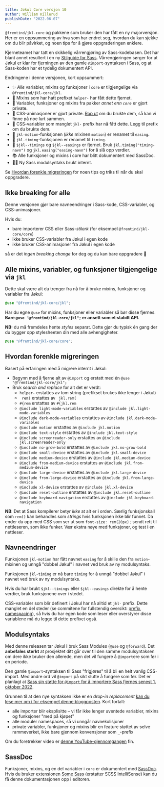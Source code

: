 ```yaml
---
title: Jøkul Core versjon 10
author: William Killerud
publishDate: "2022.06.07"
---
```


<Ingress>
    <code>@fremtind/jkl-core</code> og pakkene som bruker den har fått en ny majorversjon. Her er en oppsummering av hva
    som har endret seg, hvordan du kan sjekke om du blir påvirket, og noen tips for å gjøre oppgraderingen enklere.
</Ingress>

Kjerneteamet har tatt en skikkelig vårrengjøring av Sass-kodebasen. Det har blant annet resultert i en ny [Stilguide for Sass](/guider/sass). Vårrengjøringen sørger for at Jøkul er klar for fjerningen av den gamle `@import`-syntaksen i Sass, og at Sass-koden har et tydelig dokumentert API.

Endringene i denne versjonen, kort oppsummert:

-   ✨ _Alle_ variabler, mixins og funksjoner i `core` er tilgjengelige via `@fremtind/jkl-core/jkl`.
-   🛑 Mixins som har hatt prefixet `helper-` har fått dette fjernet.
-   🛑 Variabler, funksjoner og mixins fra pakker _annet enn `core`_ er gjort private.
-   🛑 CSS-animasjoner er gjort private. [Rop ut](https://github.com/fremtind/jokul/discussions) om du brukte dem, så kan vi finne på noe lurt sammen.
-   🛑 CSS-variabler som manglet `jkl-` prefix har nå fått dette. Legg til prefix om du brukte dem.
-   🛑 `jkl-motion`-funksjonen (_ikke_ mixinen `motion`) er renamet til `easing`.
-   🛑 `jkl-timing`-funksjonen er renamet til `timing`.
-   🛑 `$jkl--timings` og `$jkl--easings` er fjernet. Bruk `jkl.timing("timing-navn")` og `jkl.easing("easing-navn")` for å slå opp verdier.
-   📚 Alle funksjoner og mixins i core har blitt dokumentert med SassDoc.
-   👷‍♂️ Ny Sass modulsyntaks brukt internt.

Se [Hvordan forenkle migreringen](#hvordan-forenkle-migreringen) for noen tips og triks til når du skal oppgradere.

## Ikke breaking for alle

Denne versjonen gjør bare navneendringer i Sass-kode, CSS-variabler, og CSS-animasjoner.

Hvis du:

-   bare importerer CSS eller Sass-_stilark_ (for eksempel `@fremtind/jkl-core/core`)
-   ikke bruker CSS-variabler fra Jøkul i egen kode
-   ikke bruker CSS-animasjoner fra Jøkul i egen kode

så er det _ingen breaking change_ for deg og du kan bare oppgradere 🥳

## Alle mixins, variabler, og funksjoner tilgjengelige via `jkl`

Dette skal være alt du trenger fra nå for å bruke mixins, funksjoner og variabler fra Jøkul:

```scss
@use "@fremtind/jkl-core/jkl";
```

Har du egne `@use` for mixins, funksjoner eller variabler så bør disse fjernes. **Bare `@use "@fremtind/jkl-core/jkl";` er ansett som et stabilt API.**

**NB:** du må fremdeles hente _styles_ separat. Dette gjør du typisk én gang der du bygger opp stylesheeten din med alle avhengigheter.

```scss
@use "@fremtind/jkl-core/core";
```

## Hvordan forenkle migreringen

Basert på erfaringen med å migrere internt i Jøkul:

-   Begynn med å fjerne alt av `@import` og erstatt med én `@use "@fremtind/jkl-core/jkl";`
-   Bruk _search and replace_ for alt det er verdt:
    -   `helper-` erstattes av tom string (prefikset brukes ikke lenger i Jøkul)
    -   ` rem(` erstattes av ` jkl.rem(`
    -   `#{rem` erstattes av `#{jkl.rem`
    -   `@include light-mode-variables` erstattes av `@include jkl.light-mode-variables`
    -   `@include dark-mode-variables` erstattes av `@include jkl.dark-mode-variables`
    -   `@include motion` erstattes av `@include jkl.motion`
    -   `@include text-style` erstattes av `@include jkl.text-style`
    -   `@include screenreader-only` erstattes av `@include jkl.screenreader-only`
    -   `@include no-grow-bold` erstattes av `@include jkl.no-grow-bold`
    -   `@include small-device` erstattes av `@include jkl.small-device`
    -   `@include medium-device` erstattes av `@include jkl.medium-device`
    -   `@include from-medium-device` erstattes av `@include jkl.from-medium-device`
    -   `@include large-device` erstattes av `@include jkl.large-device`
    -   `@include from-large-device` erstattes av `@include jkl.from-large-device`
    -   `@include xl-device` erstattes av `@include jkl.xl-device`
    -   `@include reset-outline` erstattes av `@include jkl.reset-outline`
    -   `@include keyboard-navigation` erstattes av `@include jkl.keyboard-navigation`

**NB**: Det at Sass kompilerer betyr _ikke_ at alt er i orden. Særlig funksjonskall som `rem()` kan behandles som _strings_ hvis funksjonen ikke blir funnet. Da ender du opp med CSS som ser ut som `font-size: rem(20px);` sendt rett til nettleseren, som ikke funker. Vær ekstra nøye med funksjoner, og test i en nettleser.

## Navneendringer

Funksjonen `jkl-motion` har fått navnet `easing` for å skille den fra `motion`-mixinen og unngå "dobbel Jøkul" i navnet ved bruk av ny modulsyntaks.

Funksjonen `jkl-timing` er nå bare `timing` for å unngå "dobbel Jøkul" i navnet ved bruk av ny modulsyntaks.

Hvis du har brukt `$jkl--timings` eller `$jkl--easings` direkte for å hente verdier, bruk funksjonene over i stedet.

CSS-variabler som blir definert i Jøkul har nå alltid et `jkl-` prefix. Dette manglet en del steder (se commitene for fullstendig oversikt: [prefix](https://github.com/fremtind/jokul/pull/2868/commits/500ee0e1050de94d8cda07fb423c33837fbf2faa), [namespacing](https://github.com/fremtind/jokul/pull/2868/commits/83fea35f6076ba908378cbc3c834de559e83c1d5)), så hvis du har egen kode som leser eller overstyrer disse variablene må du legge til dette prefixet også.

## Modulsyntaks

Med denne releasen tar Jøkul i bruk Sass Modules (`@use` og `@forward`). Det **anbefales sterkt** at prosjektet ditt går over til den samme modulsyntaksen om dere ikke bruker den allerede, men det vil fungere å `@import`ere som før i en periode.

Den gamle `@import`-syntaksen til Sass "frigjøres" til å bli en helt vanlig CSS-import. Med andre ord vil `@import` på sikt slutte å fungere som før. Det er planlagt at [Sass sin støtte for `@import` for å importere Sass fjernes senest 1. oktober 2022](https://github.com/sass/sass/blob/main/accepted/module-system.md#timeline).

Grunnen til at den nye syntaksen ikke er en _drop-in replacement_ [kan du lese mer om i for eksempel denne bloggposten](https://www.oddbird.net/2019/10/02/sass-modules/). Kort fortalt:

-   alle importer blir eksplisitte – vi får ikke lenger uventede variabler, mixins og funksjoner "med på kjøpet"
-   alle moduler namespaces, så vi unngår navnekolisjoner
-   private variabler, funksjoner og mixins blir en feature støttet av selve rammeverket, ikke bare gjennom konvensjoner som `_`-prefix

Om du foretrekker video er [denne YouTube-gjennomgangen](https://www.youtube.com/watch?v=dOnYNEXv9BM) fin.

## SassDoc

Funksjoner, mixins, og en del variabler i `core` er dokumentert med [SassDoc](http://sassdoc.com/annotations/). Hvis du bruker extensionen [Some Sass](https://marketplace.visualstudio.com/items?itemName=SomewhatStationery.some-sass) (erstatter SCSS IntelliSense) kan du få denne dokumentasjonen opp i editoren.

<PortalImage
    loading="lazy"
    src="/assets/blog/updates/core-10/core-10-sassdoc-demo.gif"
    caption="Her er et eksempel på hvordan det kan se ut med SassDoc i Visual Studio Code."
/>
